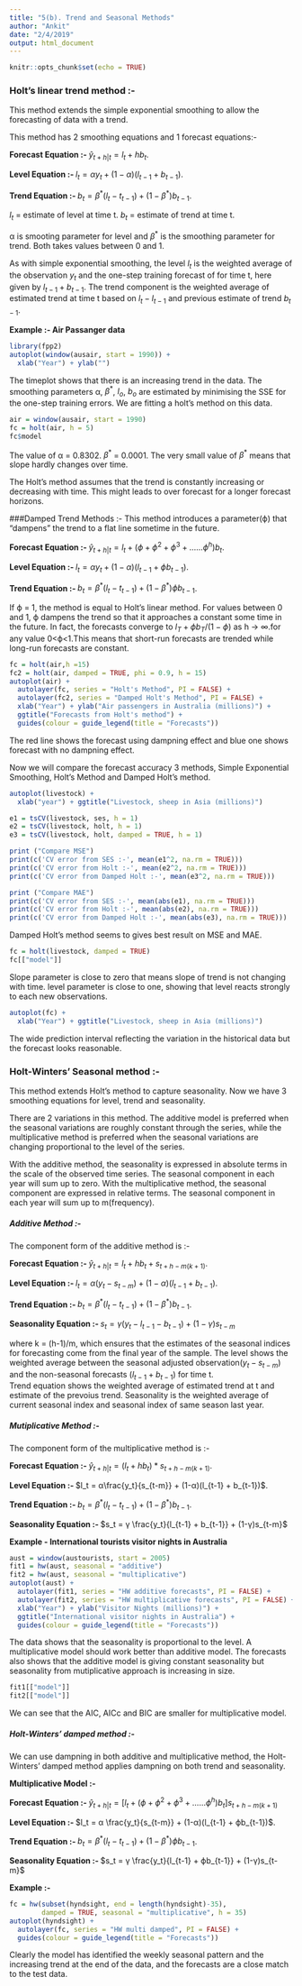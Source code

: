 ```yaml
---
title: "5(b). Trend and Seasonal Methods"
author: "Ankit"
date: "2/4/2019"
output: html_document
---
```


```r
knitr::opts_chunk$set(echo = TRUE)
```

### Holt's linear trend method :-
This method extends the simple exponential smoothing to allow the forecasting of data with a trend.

This method has 2 smoothing equations and 1 forecast equations:-

**Forecast Equation :- ** $\hat y_{t+h|t} = l_t + hb_t$.

**Level Equation :- ** $l_t = αy_t + (1-α)(l_{t-1} + b_{t-1})$.

**Trend Equation :- ** $b_t = β^* (l_t-t_{t-1}) + (1-β^*)b_{t-1}$.

$l_t$ = estimate of level at time t.
$b_t$ = estimate of trend at time t. 

α is smooting parameter for level and $β^*$ is the smoothing parameter for trend. Both takes values between 0 and 1.

As with simple exponential smoothing, the level $l_t$ is the weighted average of the observation $y_t$ and the one-step training forecast of for time t, here given by $l_{t-1} + b_{t-1}$.
The trend component is the weighted average of estimated trend at time t based on $l_t - l_{t-1}$ and previous estimate of trend $b_{t-1}$.

**Example :- Air Passanger data**
```r
library(fpp2)
autoplot(window(ausair, start = 1990)) +
  xlab("Year") + ylab("") 
```

The timeplot shows that there is an increasing trend in the data.
The smoothing parameters α, $β^*$, $l_o$, $b_o$ are estimated by minimising the SSE for the one-step training errors.
We are fitting a holt's method on this data.
```r
air = window(ausair, start = 1990)
fc = holt(air, h = 5)
fc$model
```

The value of α = 0.8302.
$β^*$ = 0.0001.
The very small value of $β^*$ means that slope hardly changes over time.

The Holt's method assumes that the trend is constantly increasing or decreasing with time. This might leads to over forecast for a longer forecast horizons.

###Damped Trend Methods :-
This method introduces a parameter(ϕ) that "dampens" the trend to a flat line sometime in the future.

**Forecast Equation :- ** $\hat y_{t+h|t} = l_t + (ϕ + ϕ^2 + ϕ^3 + ...... ϕ^h)b_t$.

**Level Equation :- ** $l_t = αy_t + (1-α)(l_{t-1} + ϕb_{t-1})$.

**Trend Equation :- ** $b_t = β^* (l_t-t_{t-1}) + (1-β^*)ϕb_{t-1}$.

If ϕ = 1, the method is equal to Holt's linear method. For values between 0 and 1, ϕ dampens the trend so that it approaches a constant some time in the future. In fact, the forecasts converge to $l_T + ϕb_T/(1-ϕ)$ as h -> ∞.for any value 0<ϕ<1.This means that short-run forecasts are trended while long-run forecasts are constant.

```r
fc = holt(air,h =15)
fc2 = holt(air, damped = TRUE, phi = 0.9, h = 15)
autoplot(air) +
  autolayer(fc, series = "Holt's Method", PI = FALSE) +
  autolayer(fc2, series = "Damped Holt's Method", PI = FALSE) +
  xlab("Year") + ylab("Air passengers in Australia (millions)") +
  ggtitle("Forecasts from Holt's method") +
  guides(colour = guide_legend(title = "Forecasts"))
```

The red line shows the forecast using dampning effect and blue one shows forecast with no dampning effect.

Now we will compare the forecast accuracy 3 methods, Simple Exponential Smoothing, Holt's Method and Damped Holt's method.
```r
autoplot(livestock) +
  xlab("year") + ggtitle("Livestock, sheep in Asia (millions)")
```

```r
e1 = tsCV(livestock, ses, h = 1)
e2 = tsCV(livestock, holt, h = 1)
e3 = tsCV(livestock, holt, damped = TRUE, h = 1)

print ("Compare MSE")
print(c('CV error from SES :-', mean(e1^2, na.rm = TRUE)))
print(c('CV error from Holt :-', mean(e2^2, na.rm = TRUE)))
print(c('CV error from Damped Holt :-', mean(e3^2, na.rm = TRUE)))

print ("Compare MAE")
print(c('CV error from SES :-', mean(abs(e1), na.rm = TRUE)))
print(c('CV error from Holt :-', mean(abs(e2), na.rm = TRUE)))
print(c('CV error from Damped Holt :-', mean(abs(e3), na.rm = TRUE)))

```

Damped Holt's method seems to gives best result on MSE and MAE.

```r
fc = holt(livestock, damped = TRUE)
fc[["model"]]
```

Slope parameter is close to zero that means slope of trend is not changing with time.
level parameter is close to one, showing that level reacts strongly to each new observations.

```r
autoplot(fc) +
  xlab("Year") + ggtitle("Livestock, sheep in Asia (millions)")
```

The wide prediction interval reflecting the variation in the historical data but the forecast looks reasonable.

### Holt-Winters' Seasonal method :-
This method extends Holt's method to capture seasonality. Now we have 3 smoothing equations for level, trend and seasonality. 

There are 2 variations in this method. The additive model is preferred when the seasonal variations are roughly constant through the series, while the multiplicative method is preferred when the seasonal variations are changing proportional to the level of the series. 

With the additive method, the seasonality is expressed in absolute terms in the scale of the observed time series. The seasonal component in each year will sum up to zero. 
With the multiplicative method, the seasonal component are expressed in relative terms. The seasonal component in each year will sum up to m(frequency).

##### Additive Method :-
The component form of the additive method is :-

**Forecast Equation :- ** $\hat y_{t+h|t} = l_t + hb_t + s_{t+h-m(k+1)}$.

**Level Equation :- ** $l_t = α(y_t - s_{t-m}) + (1-α)(l_{t-1} + b_{t-1})$.

**Trend Equation :- ** $b_t = β^* (l_t-t_{t-1}) + (1-β^*)b_{t-1}$.

**Seasonality Equation :- ** $s_t = γ(y_t - l_{t-1} - b_{t-1}) + (1-γ)s_{t-m}$

where k = (h-1)/m, which ensures that the estimates of the seasonal indices for forecasting come from the final year of the sample. The level shows the weighted average between the seasonal adjusted observation($y_t - s_{t-m}$) and the non-seasonal forecasts ($l_{t-1} + b_{t-1}$) for time t.  
Trend equation shows the weighted average of estimated trend at t and estimate of the prevoius trend.
Seasonality is the weighted average of current seasonal index and seasonal index of same season last year.

##### Mutiplicative Method :-
The component form of the multiplicative method is :-

**Forecast Equation :- ** $\hat y_{t+h|t} = (l_t + hb_t) * s_{t+h-m(k+1)}$.

**Level Equation :- ** $l_t = α\frac{y_t}{s_{t-m}} + (1-α)(l_{t-1} + b_{t-1})$.

**Trend Equation :- ** $b_t = β^* (l_t-t_{t-1}) + (1-β^*)b_{t-1}$.

**Seasonality Equation :- ** $s_t = γ \frac{y_t}{l_{t-1} + b_{t-1}} + (1-γ)s_{t-m}$

**Example - International tourists visitor nights in Australia **

```r
aust = window(austourists, start = 2005)
fit1 = hw(aust, seasonal = "additive")
fit2 = hw(aust, seasonal = "multiplicative")
autoplot(aust) +
  autolayer(fit1, series = "HW additive forecasts", PI = FALSE) +
  autolayer(fit2, series = "HW multiplicative forecasts", PI = FALSE) +
  xlab("Year") + ylab("Visitor Nights (millions)") +
  ggtitle("International visitor nights in Australia") +
  guides(colour = guide_legend(title = "Forecasts"))
```

The data shows that the seasonality is proportional to the level. A multiplicative model should work better than additive model. The forecasts also shows that the additive model is giving constant seasonality but seasonality from mutiplicative approach is increasing in size.

```r
fit1[["model"]]
fit2[["model"]]
```

We can see that the AIC, AICc and BIC are smaller for multiplicative model.

##### Holt-Winters' damped method :-
We can use dampning in both additive and multiplicative method, the Holt-Winters' damped method applies dampning on both trend and seasonality.

**Multiplicative Model :-**

**Forecast Equation :- ** $\hat y_{t+h|t} = [l_t + (ϕ + ϕ^2 + ϕ^3 + ...... ϕ^h)b_t] s_{t+h -m(k+1)}$

**Level Equation :- ** $l_t = α \frac{y_t}{s_{t-m}} + (1-α)(l_{t-1} + ϕb_{t-1})$.

**Trend Equation :- ** $b_t = β^* (l_t-t_{t-1}) + (1-β^*)ϕb_{t-1}$.

**Seasonality Equation :- ** $s_t = γ \frac{y_t}{l_{t-1} + ϕb_{t-1}} + (1-γ)s_{t-m}$

**Example :-**

```r
fc = hw(subset(hyndsight, end = length(hyndsight)-35),
        damped = TRUE, seasonal = "multiplicative", h = 35)
autoplot(hyndsight) +
  autolayer(fc, series = "HW multi damped", PI = FALSE) +
  guides(colour = guide_legend(title = "Forecasts"))
```

Clearly the model has identified the weekly seasonal pattern and the increasing trend at the end of the data, and the forecasts are a close match to the test data.
